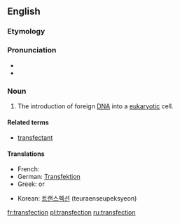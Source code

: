 ==English==

===Etymology===
{{blend|trans-|infection}}

===Pronunciation===
*{{IPA|tɹænzˈfɛkʃən}}
*{{rhymes|ɛkʃən}}

===Noun===
{{wikipedia}}
{{en-noun}}
# {{molecular biology}} The introduction of foreign [[DNA]] into a [[eukaryotic]] cell.

====Related terms====
*[[transfectant]]

====Translations====
{{trans-top|introduction of foreign DNA into a eukaryotic cell}}
* French: {{t+|fr|transfection}}
* German: [[Transfektion]] {{f}}
* Greek: {{t+|el|επιμόλυνση}} or {{t+|el|διαμόλυνση}}
{{trans-mid}}
* Korean: [[트랜스펙션]] (teuraenseupeksyeon)
{{trans-bottom}}

[[fr:transfection]]
[[pl:transfection]]
[[ru:transfection]]